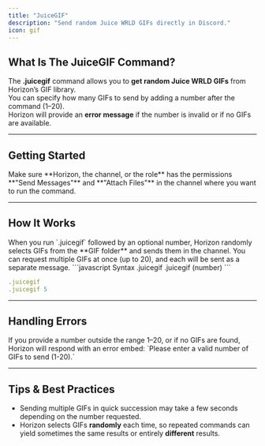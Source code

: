 ---
title: "JuiceGIF"
description: "Send random Juice WRLD GIFs directly in Discord."
icon: gif
---

## What Is The JuiceGIF Command?

The **.juicegif** command allows you to **get random Juice WRLD GIFs** from Horizon’s GIF library.  
You can specify how many GIFs to send by adding a number after the command (1–20).  
Horizon will provide an **error message** if the number is invalid or if no GIFs are available.

---

## Getting Started

<Steps>
    <Step title="Ensure Permissions">
        <Info>
            Make sure **Horizon, the channel, or the role** has the permissions **"Send Messages"** and **"Attach Files"** in the channel where you want to run the command.
        </Info>
    </Step>
</Steps>

---

## How It Works

<Info>
When you run `.juicegif` followed by an optional number, Horizon randomly selects GIFs from the **GIF folder** and sends them in the channel.  
You can request multiple GIFs at once (up to 20), and each will be sent as a separate message.
</Info>

<CodeGroup>
```javascript Syntax
.juicegif
.juicegif (number)
```

```javascript Example
.juicegif
.juicegif 5
```
</CodeGroup>

---

## Handling Errors

<Warning title="Invalid Number or Empty Folder">
If you provide a number outside the range 1–20, or if no GIFs are found, Horizon will respond with an error embed:  
`Please enter a valid number of GIFs to send (1-20).`  
</Warning>

---

## Tips & Best Practices
- Sending multiple GIFs in quick succession may take a few seconds depending on the number requested.  
- Horizon selects GIFs **randomly** each time, so repeated commands can yield sometimes the same results or entirely **different** results.
